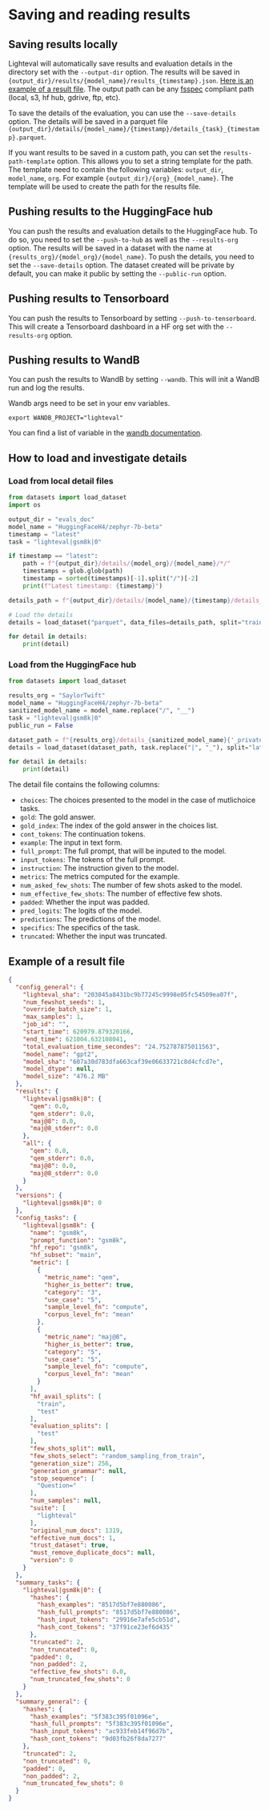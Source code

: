 # Saving and reading results

## Saving results locally

Lighteval will automatically save results and evaluation details in the
directory set with the `--output-dir` option. The results will be saved in
`{output_dir}/results/{model_name}/results_{timestamp}.json`. [Here is an
example of a result file](#example-of-a-result-file). The output path can be
any [fsspec](https://filesystem-spec.readthedocs.io/en/latest/index.html)
compliant path (local, s3, hf hub, gdrive, ftp, etc).

To save the details of the evaluation, you can use the `--save-details`
option. The details will be saved in a parquet file
`{output_dir}/details/{model_name}/{timestamp}/details_{task}_{timestamp}.parquet`.

If you want results to be saved in a custom path, you can set the `results-path-template` option.
This allows you to set a string template for the path. The template need to contain the following
variables: `output_dir`, `model_name`, `org`. For example
`{output_dir}/{org}_{model_name}`. The template will be used to create the path for the results file.

## Pushing results to the HuggingFace hub

You can push the results and evaluation details to the HuggingFace hub. To do
so, you need to set the `--push-to-hub` as well as the `--results-org`
option. The results will be saved in a dataset with the name at
`{results_org}/{model_org}/{model_name}`. To push the details, you need to set
the `--save-details` option.
The dataset created will be private by default, you can make it public by
setting the `--public-run` option.


## Pushing results to Tensorboard

You can push the results to Tensorboard by setting `--push-to-tensorboard`.
This will create a Tensorboard dashboard in a HF org set with the `--results-org`
option.


## Pushing results to WandB

You can push the results to WandB by setting `--wandb`. This will init a WandB
run and log the results.

Wandb args need to be set in your env variables.

```
export WANDB_PROJECT="lighteval"
```

You can find a list of variable in the [wandb documentation](https://docs.wandb.ai/guides/track/environment-variables/).


## How to load and investigate details

### Load from local detail files

```python
from datasets import load_dataset
import os

output_dir = "evals_doc"
model_name = "HuggingFaceH4/zephyr-7b-beta"
timestamp = "latest"
task = "lighteval|gsm8k|0"

if timestamp == "latest":
    path = f"{output_dir}/details/{model_org}/{model_name}/*/"
    timestamps = glob.glob(path)
    timestamp = sorted(timestamps)[-1].split("/")[-2]
    print(f"Latest timestamp: {timestamp}")

details_path = f"{output_dir}/details/{model_name}/{timestamp}/details_{task}_{timestamp}.parquet"

# Load the details
details = load_dataset("parquet", data_files=details_path, split="train")

for detail in details:
    print(detail)
```

### Load from the HuggingFace hub

```python
from datasets import load_dataset

results_org = "SaylorTwift"
model_name = "HuggingFaceH4/zephyr-7b-beta"
sanitized_model_name = model_name.replace("/", "__")
task = "lighteval|gsm8k|0"
public_run = False

dataset_path = f"{results_org}/details_{sanitized_model_name}{'_private' if not public_run else ''}"
details = load_dataset(dataset_path, task.replace("|", "_"), split="latest")

for detail in details:
    print(detail)
```


The detail file contains the following columns:
- `choices`: The choices presented to the model in the case of mutlichoice tasks.
- `gold`: The gold answer.
- `gold_index`: The index of the gold answer in the choices list.
- `cont_tokens`: The continuation tokens.
- `example`: The input in text form.
- `full_prompt`: The full prompt, that will be inputed to the model.
- `input_tokens`: The tokens of the full prompt.
- `instruction`: The instruction given to the model.
- `metrics`: The metrics computed for the example.
- `num_asked_few_shots`: The number of few shots asked to the model.
- `num_effective_few_shots`: The number of effective few shots.
- `padded`: Whether the input was padded.
- `pred_logits`: The logits of the model.
- `predictions`: The predictions of the model.
- `specifics`: The specifics of the task.
- `truncated`: Whether the input was truncated.


## Example of a result file

```json
{
  "config_general": {
    "lighteval_sha": "203045a8431bc9b77245c9998e05fc54509ea07f",
    "num_fewshot_seeds": 1,
    "override_batch_size": 1,
    "max_samples": 1,
    "job_id": "",
    "start_time": 620979.879320166,
    "end_time": 621004.632108041,
    "total_evaluation_time_secondes": "24.752787875011563",
    "model_name": "gpt2",
    "model_sha": "607a30d783dfa663caf39e06633721c8d4cfcd7e",
    "model_dtype": null,
    "model_size": "476.2 MB"
  },
  "results": {
    "lighteval|gsm8k|0": {
      "qem": 0.0,
      "qem_stderr": 0.0,
      "maj@8": 0.0,
      "maj@8_stderr": 0.0
    },
    "all": {
      "qem": 0.0,
      "qem_stderr": 0.0,
      "maj@8": 0.0,
      "maj@8_stderr": 0.0
    }
  },
  "versions": {
    "lighteval|gsm8k|0": 0
  },
  "config_tasks": {
    "lighteval|gsm8k": {
      "name": "gsm8k",
      "prompt_function": "gsm8k",
      "hf_repo": "gsm8k",
      "hf_subset": "main",
      "metric": [
        {
          "metric_name": "qem",
          "higher_is_better": true,
          "category": "3",
          "use_case": "5",
          "sample_level_fn": "compute",
          "corpus_level_fn": "mean"
        },
        {
          "metric_name": "maj@8",
          "higher_is_better": true,
          "category": "5",
          "use_case": "5",
          "sample_level_fn": "compute",
          "corpus_level_fn": "mean"
        }
      ],
      "hf_avail_splits": [
        "train",
        "test"
      ],
      "evaluation_splits": [
        "test"
      ],
      "few_shots_split": null,
      "few_shots_select": "random_sampling_from_train",
      "generation_size": 256,
      "generation_grammar": null,
      "stop_sequence": [
        "Question="
      ],
      "num_samples": null,
      "suite": [
        "lighteval"
      ],
      "original_num_docs": 1319,
      "effective_num_docs": 1,
      "trust_dataset": true,
      "must_remove_duplicate_docs": null,
      "version": 0
    }
  },
  "summary_tasks": {
    "lighteval|gsm8k|0": {
      "hashes": {
        "hash_examples": "8517d5bf7e880086",
        "hash_full_prompts": "8517d5bf7e880086",
        "hash_input_tokens": "29916e7afe5cb51d",
        "hash_cont_tokens": "37f91ce23ef6d435"
      },
      "truncated": 2,
      "non_truncated": 0,
      "padded": 0,
      "non_padded": 2,
      "effective_few_shots": 0.0,
      "num_truncated_few_shots": 0
    }
  },
  "summary_general": {
    "hashes": {
      "hash_examples": "5f383c395f01096e",
      "hash_full_prompts": "5f383c395f01096e",
      "hash_input_tokens": "ac933feb14f96d7b",
      "hash_cont_tokens": "9d03fb26f8da7277"
    },
    "truncated": 2,
    "non_truncated": 0,
    "padded": 0,
    "non_padded": 2,
    "num_truncated_few_shots": 0
  }
}
```
